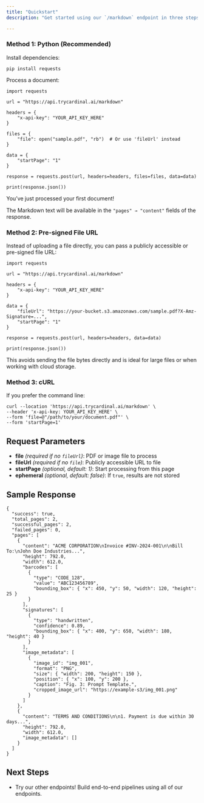 ```yaml
---
title: "Quickstart"
description: "Get started using our `/markdown` endpoint in three steps"

---
```


### Method 1: Python (Recommended)

Install dependencies:

```
pip install requests
```

Process a document:

```
import requests

url = "https://api.trycardinal.ai/markdown"

headers = {
    "x-api-key": "YOUR_API_KEY_HERE"
}

files = {
    "file": open("sample.pdf", "rb")  # Or use 'fileUrl' instead
}

data = {
    "startPage": "1"
}

response = requests.post(url, headers=headers, files=files, data=data)

print(response.json())
```

You’ve just processed your first document!

The Markdown text will be available in the `"pages" → "content"` fields of the response.

### Method 2: Pre-signed File URL

Instead of uploading a file directly, you can pass a publicly accessible or pre-signed file URL:

```
import requests

url = "https://api.trycardinal.ai/markdown"

headers = {
    "x-api-key": "YOUR_API_KEY_HERE"
}

data = {
    "fileUrl": "https://your-bucket.s3.amazonaws.com/sample.pdf?X-Amz-Signature=...",
    "startPage": "1"
}

response = requests.post(url, headers=headers, data=data)

print(response.json())
```

This avoids sending the file bytes directly and is ideal for large files or when working with cloud storage.

### Method 3: cURL

If you prefer the command line:

```
curl --location 'https://api.trycardinal.ai/markdown' \
--header 'x-api-key: YOUR_API_KEY_HERE' \
--form 'file=@"/path/to/your/document.pdf"' \
--form 'startPage=1'
```

## Request Parameters

- **file** _(required if no _`fileUrl`_)_: PDF or image file to process
- **fileUrl** _(required if no _`file`_)_: Publicly accessible URL to file
- **startPage** _(optional, default: 1)_: Start processing from this page
- **ephemeral** _(optional, default: false)_: If `true`, results are not stored

## Sample Response

```
{
  "success": true,
  "total_pages": 2,
  "successful_pages": 2,
  "failed_pages": 0,
  "pages": [
    {
      "content": "ACME CORPORATION\nInvoice #INV-2024-001\n\nBill To:\nJohn Doe Industries...",
      "height": 792.0,
      "width": 612.0,
      "barcodes": [
        {
          "type": "CODE_128",
          "value": "ABC123456789",
          "bounding_box": { "x": 450, "y": 50, "width": 120, "height": 25 }
        }
      ],
      "signatures": [
        {
          "type": "handwritten",
          "confidence": 0.89,
          "bounding_box": { "x": 400, "y": 650, "width": 180, "height": 40 }
        }
      ],
      "image_metadata": [
        {
          "image_id": "img_001",
          "format": "PNG",
          "size": { "width": 200, "height": 150 },
          "position": { "x": 100, "y": 200 },
          "caption": "Fig. 3: Prompt Template.",
          "cropped_image_url": "https://example-s3/img_001.png"
        }
      ]
    },
    {
      "content": "TERMS AND CONDITIONS\n\n1. Payment is due within 30 days...",
      "height": 792.0,
      "width": 612.0,
      "image_metadata": []
    }
  ]
}
```

## Next Steps

- Try our other endpoints! Build end-to-end pipelines using all of our endpoints. 